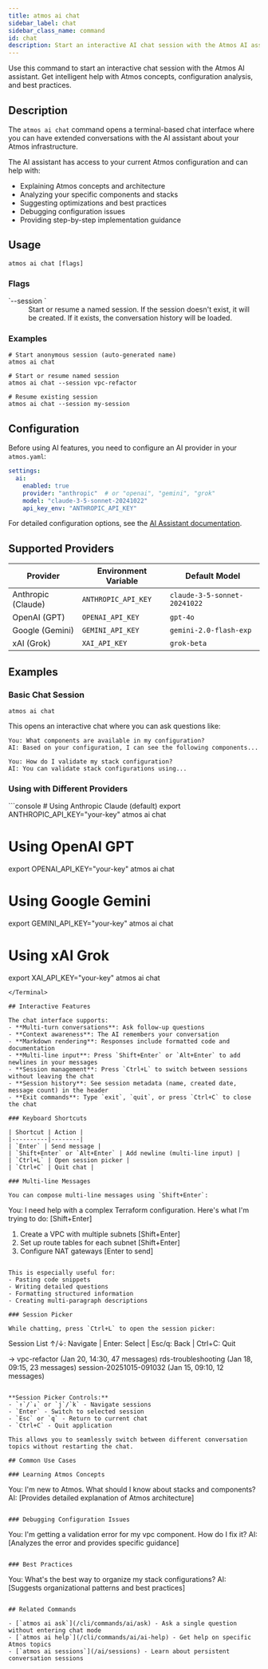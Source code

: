 ```yaml
---
title: atmos ai chat
sidebar_label: chat
sidebar_class_name: command
id: chat
description: Start an interactive AI chat session with the Atmos AI assistant
---
```


<Intro>
Use this command to start an interactive chat session with the Atmos AI assistant. Get intelligent help with Atmos concepts, configuration analysis, and best practices.
</Intro>

<Screengrab title="atmos ai chat --help" slug="atmos-ai-chat--help" />

## Description

The `atmos ai chat` command opens a terminal-based chat interface where you can have extended conversations with the AI assistant about your Atmos infrastructure.

The AI assistant has access to your current Atmos configuration and can help with:
- Explaining Atmos concepts and architecture
- Analyzing your specific components and stacks
- Suggesting optimizations and best practices
- Debugging configuration issues
- Providing step-by-step implementation guidance

## Usage

```shell
atmos ai chat [flags]
```

### Flags

<dl>
  <dt>`--session <name>`</dt>
  <dd>Start or resume a named session. If the session doesn't exist, it will be created. If it exists, the conversation history will be loaded.</dd>
</dl>

### Examples

```shell
# Start anonymous session (auto-generated name)
atmos ai chat

# Start or resume named session
atmos ai chat --session vpc-refactor

# Resume existing session
atmos ai chat --session my-session
```

## Configuration

Before using AI features, you need to configure an AI provider in your `atmos.yaml`:

```yaml
settings:
  ai:
    enabled: true
    provider: "anthropic"  # or "openai", "gemini", "grok"
    model: "claude-3-5-sonnet-20241022"
    api_key_env: "ANTHROPIC_API_KEY"
```

For detailed configuration options, see the [AI Assistant documentation](/ai/).

## Supported Providers

| Provider | Environment Variable | Default Model |
|----------|---------------------|---------------|
| Anthropic (Claude) | `ANTHROPIC_API_KEY` | `claude-3-5-sonnet-20241022` |
| OpenAI (GPT) | `OPENAI_API_KEY` | `gpt-4o` |
| Google (Gemini) | `GEMINI_API_KEY` | `gemini-2.0-flash-exp` |
| xAI (Grok) | `XAI_API_KEY` | `grok-beta` |

## Examples

### Basic Chat Session

```shell
atmos ai chat
```

This opens an interactive chat where you can ask questions like:

```
You: What components are available in my configuration?
AI: Based on your configuration, I can see the following components...

You: How do I validate my stack configuration?
AI: You can validate stack configurations using...
```

### Using with Different Providers

<Terminal title="atmos ai chat">
```console
# Using Anthropic Claude (default)
export ANTHROPIC_API_KEY="your-key"
atmos ai chat

# Using OpenAI GPT
export OPENAI_API_KEY="your-key"
atmos ai chat

# Using Google Gemini
export GEMINI_API_KEY="your-key"
atmos ai chat

# Using xAI Grok
export XAI_API_KEY="your-key"
atmos ai chat
```
</Terminal>

## Interactive Features

The chat interface supports:
- **Multi-turn conversations**: Ask follow-up questions
- **Context awareness**: The AI remembers your conversation
- **Markdown rendering**: Responses include formatted code and documentation
- **Multi-line input**: Press `Shift+Enter` or `Alt+Enter` to add newlines in your messages
- **Session management**: Press `Ctrl+L` to switch between sessions without leaving the chat
- **Session history**: See session metadata (name, created date, message count) in the header
- **Exit commands**: Type `exit`, `quit`, or press `Ctrl+C` to close the chat

### Keyboard Shortcuts

| Shortcut | Action |
|----------|--------|
| `Enter` | Send message |
| `Shift+Enter` or `Alt+Enter` | Add newline (multi-line input) |
| `Ctrl+L` | Open session picker |
| `Ctrl+C` | Quit chat |

### Multi-line Messages

You can compose multi-line messages using `Shift+Enter`:

```
You: I need help with a complex Terraform configuration. Here's what I'm trying to do:
[Shift+Enter]
1. Create a VPC with multiple subnets
[Shift+Enter]
2. Set up route tables for each subnet
[Shift+Enter]
3. Configure NAT gateways
[Enter to send]
```

This is especially useful for:
- Pasting code snippets
- Writing detailed questions
- Formatting structured information
- Creating multi-paragraph descriptions

### Session Picker

While chatting, press `Ctrl+L` to open the session picker:

```
Session List
↑/↓: Navigate | Enter: Select | Esc/q: Back | Ctrl+C: Quit

→ vpc-refactor (Jan 20, 14:30, 47 messages)
  rds-troubleshooting (Jan 18, 09:15, 23 messages)
  session-20251015-091032 (Jan 15, 09:10, 12 messages)
```

**Session Picker Controls:**
- `↑`/`↓` or `j`/`k` - Navigate sessions
- `Enter` - Switch to selected session
- `Esc` or `q` - Return to current chat
- `Ctrl+C` - Quit application

This allows you to seamlessly switch between different conversation topics without restarting the chat.

## Common Use Cases

### Learning Atmos Concepts

```
You: I'm new to Atmos. What should I know about stacks and components?
AI: [Provides detailed explanation of Atmos architecture]
```

### Debugging Configuration Issues

```
You: I'm getting a validation error for my vpc component. How do I fix it?
AI: [Analyzes the error and provides specific guidance]
```

### Best Practices

```
You: What's the best way to organize my stack configurations?
AI: [Suggests organizational patterns and best practices]
```

## Related Commands

- [`atmos ai ask`](/cli/commands/ai/ask) - Ask a single question without entering chat mode
- [`atmos ai help`](/cli/commands/ai/ai-help) - Get help on specific Atmos topics
- [`atmos ai sessions`](/ai/sessions) - Learn about persistent conversation sessions
